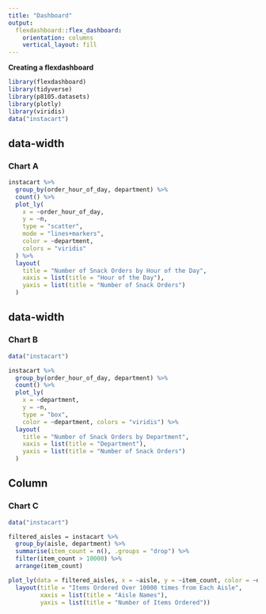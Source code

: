 ```yaml
---
title: "Dashboard"
output: 
  flexdashboard::flex_dashboard:
    orientation: columns
    vertical_layout: fill
---
```



**Creating a flexdashboard**
```r
library(flexdashboard)
library(tidyverse)
library(p8105.datasets)
library(plotly)
library(viridis)
data("instacart")
```





{data-width=650}
-----------------------------------------------------------------------
### Chart A

```r

instacart %>%
  group_by(order_hour_of_day, department) %>%
  count() %>%
  plot_ly(
    x = ~order_hour_of_day,
    y = ~n,
    type = "scatter",
    mode = "lines+markers",
    color = ~department,
    colors = "viridis"
  ) %>%
  layout(
    title = "Number of Snack Orders by Hour of the Day",
    xaxis = list(title = "Hour of the Day"),
    yaxis = list(title = "Number of Snack Orders")
  )

```

{data-width=350}
-----------------------------------------------------------------------
### Chart B

```r
data("instacart")

instacart %>%
  group_by(order_hour_of_day, department) %>%
  count() %>%
  plot_ly(
    x = ~department,
    y = ~n,
    type = "box",
    color = ~department, colors = "viridis") %>%
  layout(
    title = "Number of Snack Orders by Department",
    xaxis = list(title = "Department"),
    yaxis = list(title = "Number of Snack Orders")
  )


```



Column {data-width=650}
-----------------------------------------------------------------------

### Chart C

```r
data("instacart")

filtered_aisles = instacart %>%
  group_by(aisle, department) %>%
  summarise(item_count = n(), .groups = "drop") %>%
  filter(item_count > 10000) %>%
  arrange(item_count)

plot_ly(data = filtered_aisles, x = ~aisle, y = ~item_count, color = ~department, type = "bar", colors = "viridis") %>%
  layout(title = "Items Ordered Over 10000 times from Each Aisle",
         xaxis = list(title = "Aisle Names"),
         yaxis = list(title = "Number of Items Ordered"))

```




